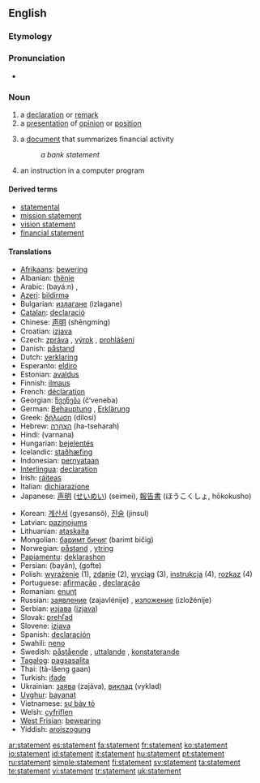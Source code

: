 {{wikipedia|dab=statement}}
==English==

===Etymology===
{{suffix|state|ment}}

===Pronunciation===
* {{audio|en-us-statement.ogg|Audio (US)}}

===Noun===
{{en-noun}}

# a [[declaration]] or [[remark]]
# a [[presentation]] of [[opinion]] or [[position]]
# {{finance}} a [[document]] that summarizes financial activity
#: ''a bank statement''
# {{computing}} an instruction in a computer program

====Derived terms====
* [[statemental]]
* [[mission statement]]
* [[vision statement]]
* [[financial statement]]

====Translations====
{{trans-top|declaration or remark}}
* [[Afrikaans]]: [[bewering]]
* Albanian: [[thënie]]
* Arabic: {{Arab|[[بيان]]}} (bayá:n) {{m}}, {{Arab|[[تصريح]]}} {{unicode|(taʂrí:ħ)}} {{m}}
* [[Azeri]]: [[bildirmə]]
* Bulgarian: [[излагане]] (izlagane) {{n}}
* [[Catalan]]: [[declaració]] {{f}}
* Chinese: [[声明]] (shēngmíng)
* Croatian: [[izjava]] {{f}}
* Czech: [[zpráva]] {{f}}, [[výrok]] {{m}}, [[prohlášení]] {{n}}
* Danish: [[påstand]]
* Dutch: [[verklaring]]
* Esperanto: [[eldiro]]
* Estonian: [[avaldus]]
* Finnish: [[ilmaus]]
* French: [[déclaration]] {{f}}
* Georgian: [[ჩვენება]] (č‘veneba)
* German: [[Behauptung]] {{f}}, [[Erklärung]] {{f}}
* Greek: [[δήλωση]] (dílosi) {{f}}
* Hebrew: [[הצהרה|הַצְהָרָה]] (ha-tseharah) {{f}}
* Hindi: (varnana)
* Hungarian: [[bejelentés]]
* Icelandic: [[staðhæfing]]
* Indonesian: [[pernyataan]]
* [[Interlingua]]: [[declaration]]
* Irish: [[ráiteas]]
* Italian: [[dichiarazione]]
* Japanese: [[声明]] ([[せいめい]]) (seimei), [[報告書]] (ほうこくしょ, hōkokusho)
{{trans-mid}}
* Korean: [[계산서]] (gyesansŏ), [[진술]] (jinsul)
* Latvian: [[paziņojums]]
* Lithuanian: [[ataskaita]]
* Mongolian: [[баримт бичиг]] (barimt bičig)
* Norwegian: [[påstand]] {{m}}, [[ytring]] {{c}}
* [[Papiamentu]]: [[deklarashon]]
* Persian: {{fa-Arab|[[بیان]]}} (bayân), {{fa-Arab|[[گفته]]}} (gofte)
* Polish: [[wyrażenie]] {{n}} (1), [[zdanie]] {{n}} (2), [[wyciąg]] {{m}} (3), [[instrukcja]] {{f}} (4), [[rozkaz]] {{m}} (4)
* Portuguese: [[afirmação]] {{f}}, [[declaração]] {{f}}
* Romanian: [[enunţ]]
* Russian: [[заявление]] (zajavlénije) {{n}}, [[изложение]] (izložénije) {{n}}
* Serbian: [[изјава]] ([[izjava]])
* Slovak: [[prehľad]]
* Slovene: [[izjava]]
* Spanish: [[declaración]] {{f}}
* Swahili: [[neno]]
* Swedish: [[påstående]] {{n}}, [[uttalande]] {{n}}, [[konstaterande]] {{n}}
* [[Tagalog]]: [[pagsasalita]]
* Thai: {{Thai|[[แถลงการณ์]]}} (tà-lăeng gaan)
* Turkish: [[ifade]]
* Ukrainian: [[заява]] (zajáva), [[виклад]] (vyklad)
* [[Uyghur]]: [[bayanat]]
* Vietnamese: [[sự bày tỏ]]
* Welsh: [[cyfriflen]]
* [[West Frisian]]: [[bewearing]]
* Yiddish: [[aroiszogung]]
{{trans-bottom}}

[[ar:statement]]
[[es:statement]]
[[fa:statement]]
[[fr:statement]]
[[ko:statement]]
[[io:statement]]
[[id:statement]]
[[it:statement]]
[[hu:statement]]
[[pt:statement]]
[[ru:statement]]
[[simple:statement]]
[[fi:statement]]
[[sv:statement]]
[[ta:statement]]
[[te:statement]]
[[vi:statement]]
[[tr:statement]]
[[uk:statement]]